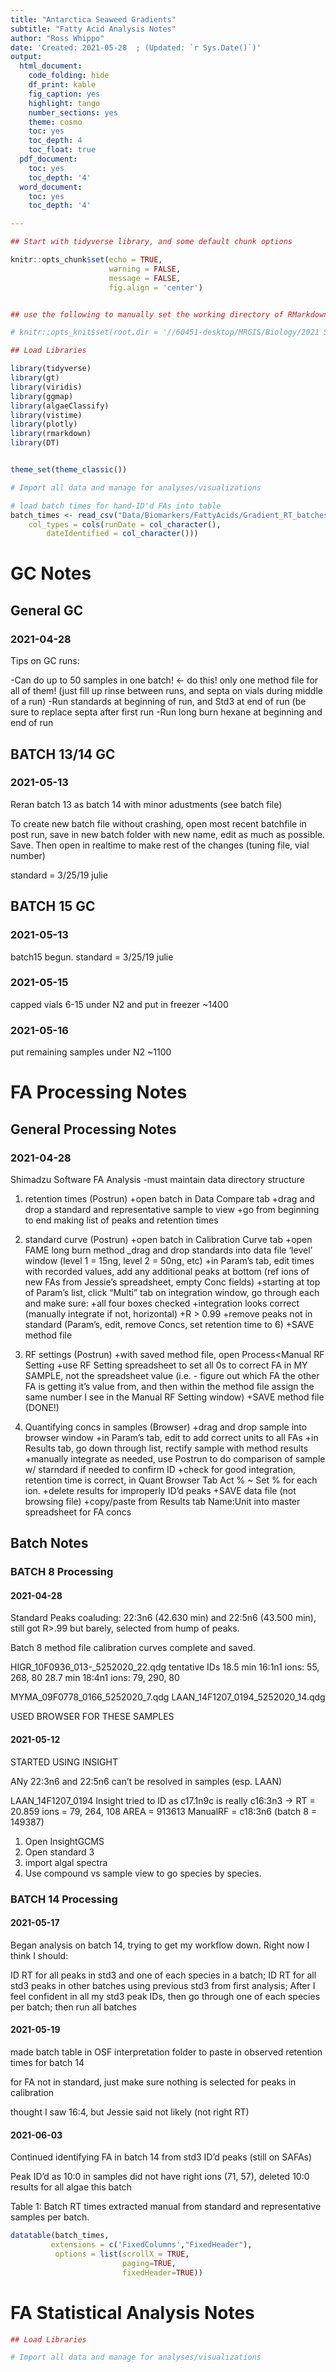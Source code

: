 ```yaml
---
title: "Antarctica Seaweed Gradients"
subtitle: "Fatty Acid Analysis Notes"
author: "Ross Whippo"
date: 'Created: 2021-05-28  ; (Updated: `r Sys.Date()`)'
output:
  html_document:
    code_folding: hide
    df_print: kable
    fig_caption: yes
    highlight: tango
    number_sections: yes
    theme: cosmo
    toc: yes
    toc_depth: 4
    toc_float: true
  pdf_document:
    toc: yes
    toc_depth: '4'
  word_document:
    toc: yes
    toc_depth: '4'

---
```




<style>
.column-left{
  float: left;
  width:48%;
  text-align: left;
}


.column-right{
  float: right;
  width: 48%;
  text-align: left;
}

.column-All{
  float: left;
  width:100%;
  text-align: left;
}
</style>




```r

## Start with tidyverse library, and some default chunk options

knitr::opts_chunk$set(echo = TRUE,
                      warning = FALSE,
                      message = FALSE,
                      fig.align = 'center')


## use the following to manually set the working directory of RMarkdown documents. Note that this needs to be defined in this 'setup' r code chunk and will not work if placed elsewhere

# knitr::opts_knit$set(root.dir = '//60451-desktop/MRGIS/Biology/2021 Synthesis/Site_Summaries')

```

```r

## Load Libraries

library(tidyverse)
library(gt)
library(viridis)
library(ggmap)
library(algaeClassify)
library(vistime)
library(plotly)
library(rmarkdown)
library(DT)


theme_set(theme_classic())

```

```r
# Import all data and manage for analyses/visualizations

# load batch times for hand-ID'd FAs into table
batch_times <- read_csv("Data/Biomarkers/FattyAcids/Gradient_RT_batches.csv", 
    col_types = cols(runDate = col_character(), 
        dateIdentified = col_character()))


```

<!-- 

TODO: 

NOTES: 
NOTES UP TO 2021-05-19 TRANSFERRED TO GIT/OSF from notepad document through R MARKDOWN DOCUMENT ON 2021-05-28

-->

# GC Notes

## General GC

### 2021-04-28

Tips on GC runs:

-Can do up to 50 samples in one batch! <- do this! only one method file for all of them! (just fill up rinse between runs, and septa on vials during middle of a run)
-Run standards at beginning of run, and Std3 at end of run (be sure to replace septa after first run
-Run long burn hexane at beginning and end of run

## BATCH 13/14 GC

### 2021-05-13

Reran batch 13 as batch 14 with minor adustments (see batch file)

To create new batch file without crashing, open most recent batchfile in post run, save in new batch folder with new name, edit as much as possible. Save. Then open in realtime to make rest of the changes (tuning file, vial number)

standard = 3/25/19 julie

## BATCH 15 GC

### 2021-05-13

batch15 begun. standard = 3/25/19 julie

### 2021-05-15

capped vials 6-15 under N2 and put in freezer ~1400

### 2021-05-16

put remaining samples under N2 ~1100


# FA Processing Notes

## General Processing Notes

### 2021-04-28

Shimadzu Software FA Analysis
-must maintain data directory structure

1. retention times (Postrun)
	+open batch in Data Compare tab
	+drag and drop a standard and representative sample to view
	+go from beginning to end making list of peaks and retention times

2. standard curve (Postrun)
	+open batch in Calibration Curve tab
	+open FAME long burn method
	_drag and drop standards into data file 'level' window (level 1 = 15ng, level 2 = 50ng, etc)
	+in Param's tab, edit times with recorded values, add any additional peaks at bottom (ref ions of new FAs from Jessie's spreadsheet, empty Conc fields)
	+starting at top of Param's list, click "Multi" tab on integration window, go through each and make sure:
	  	+all four boxes checked
		  +integration looks correct (manually integrate if not, horizontal)
		  +R > 0.99
		  +remove peaks not in standard (Param's, edit, remove Concs, set retention time to 6)
		  +SAVE method file
		
3. RF settings (Postrun)
	+with saved method file, open Process<Manual RF Setting
	+use RF Setting spreadsheet to set all 0s to correct FA in MY SAMPLE, not the spreadsheet value (i.e. - figure out which FA the other FA is getting it's value from, and then within the method file assign the same number I see in the Manual RF Setting window)
	+SAVE method file (DONE!)
	
4. Quantifying concs in samples (Browser)
	+drag and drop sample into browser window
	+in Param's tab, edit to add correct units to all FAs
	+in Results tab, go down through list, rectify sample with method results
	+manually integrate as needed, use Postrun to do comparison of sample w/ starndard if needed to confirm ID
	+check for good integration, retention time is correct, in Quant Browser Tab Act % ~ Set % for each ion.
	+delete results for improperly ID'd peaks
	+SAVE data file (not browsing file)
	+copy/paste from Results tab Name:Unit into master spreadsheet for FA concs			
		

## Batch Notes

### BATCH 8 Processing

#### 2021-04-28

Standard Peaks coaluding: 22:3n6 (42.630 min) and 22:5n6 (43.500 min), still got R>.99 but barely, selected from hump of peaks.

Batch 8 method file calibration curves complete and saved.

HIGR_10F0936_013-_5252020_22.qdg 
tentative IDs
18.5 min 16:1n1 ions: 55, 268, 80
28.7 min 18:4n1 ions: 79, 290, 80

MYMA_09F0778_0166_5252020_7.qdg
LAAN_14F1207_0194_5252020_14.qdg

USED BROWSER FOR THESE SAMPLES

#### 2021-05-12

STARTED USING INSIGHT

ANy 22:3n6 and 22:5n6 can't be resolved in samples (esp. LAAN)

LAAN_14F1207_0194 Insight tried to ID as c17.1n9c is really c16:3n3 -> RT = 20.859 ions =  79, 264, 108 AREA = 913613 ManualRF = c18:3n6 (batch 8 = 149387)

1. Open InsightGCMS
2. Open standard 3
3. import algal spectra
4. Use compound vs sample view to go species by species. 

### BATCH 14 Processing

#### 2021-05-17

Began analysis on batch 14, trying to get my workflow down. Right now I think I should:

ID RT for all peaks in std3 and one of each species in a batch;
ID RT for all std3 peaks in other batches using previous std3 from first analysis;
After I feel confident in all my std3 peak IDs, then go through one of each species per batch;
then run all batches

#### 2021-05-19

made batch table in OSF interpretation folder to paste in observed retention times for batch 14

for FA not in standard, just make sure nothing is selected for peaks in calibration
 
thought I saw 16:4, but Jessie said not likely (not right RT)

#### 2021-06-03

Continued identifying FA in batch 14 from std3 ID'd peaks (still on SAFAs)

Peak ID'd as 10:0 in samples did not have right ions (71, 57), deleted 10:0 results for all algae this batch



Table 1: Batch RT times extracted manual from standard and representative samples per batch.   
```r

datatable(batch_times, 
         extensions = c('FixedColumns',"FixedHeader"),
          options = list(scrollX = TRUE, 
                         paging=TRUE,
                         fixedHeader=TRUE))

```



# FA Statistical Analysis Notes





```r

## Load Libraries


```



```r
# Import all data and manage for analyses/visualizations




```




<!-- end of document -->
